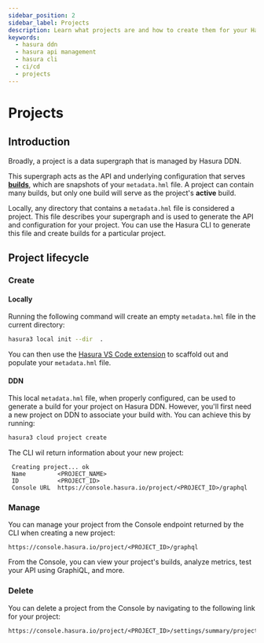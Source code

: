 ```yaml
---
sidebar_position: 2
sidebar_label: Projects
description: Learn what projects are and how to create them for your Hasura project on Hasura DDN.
keywords:
  - hasura ddn
  - hasura api management
  - hasura cli
  - ci/cd
  - projects
---
```


# Projects

## Introduction

Broadly, a project is a data supergraph that is managed by Hasura DDN.

This supergraph acts as the API and underlying configuration that serves [**builds**](/ci-cd/builds.mdx), which are
snapshots of your `metadata.hml` file. A project can contain many builds, but only one build will serve as the project's
**active** build.

Locally, any directory that contains a `metadata.hml` file is considered a project. This file describes your supergraph
and is used to generate the API and configuration for your project. You can use the Hasura CLI to generate this file and
create builds for a particular project.

## Project lifecycle

### Create

#### Locally

Running the following command will create an empty `metadata.hml` file in the current directory:

```bash
hasura3 local init --dir  .
```

You can then use the
[Hasura VS Code extension](https://marketplace.visualstudio.com/items?itemName=HasuraHQ.hasura&ssr=false#review-details)
to scaffold out and populate your `metadata.hml` file.

#### DDN

This local `metadata.hml` file, when properly configured, can be used to generate a build for your project on Hasura
DDN. However, you'll first need a new project on DDN to associate your build with. You can achieve this by running:

```bash
hasura3 cloud project create
```

The CLI wil return information about your new project:

```text
 Creating project... ok
 Name         <PROJECT_NAME>
 ID           <PROJECT_ID>
 Console URL  https://console.hasura.io/project/<PROJECT_ID>/graphql
```

### Manage

You can manage your project from the Console endpoint returned by the CLI when creating a new project:

```text
https://console.hasura.io/project/<PROJECT_ID>/graphql
```

From the Console, you can view your project's builds, analyze metrics, test your API using GraphiQL, and more.

### Delete

You can delete a project from the Console by navigating to the following link for your project:

```text
https://console.hasura.io/project/<PROJECT_ID>/settings/summary/project
```
